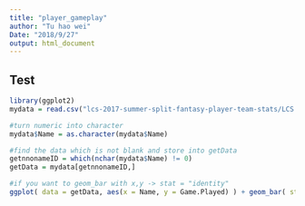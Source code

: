 ```yaml
---
title: "player_gameplay"
author: "Tu hao wei"
Date: "2018/9/27"
output: html_document
---
```


## Test
```r
library(ggplot2)
mydata = read.csv("lcs-2017-summer-split-fantasy-player-team-stats/LCS Players Stats Summer Split 2017.csv")

#turn numeric into character
mydata$Name = as.character(mydata$Name)  

#find the data which is not blank and store into getData
getnnonameID = which(nchar(mydata$Name) != 0) 
getData = mydata[getnnonameID,]

#if you want to geom_bar with x,y -> stat = "identity"
ggplot( data = getData, aes(x = Name, y = Game.Played) ) + geom_bar( stat = "identity" ) 

```

